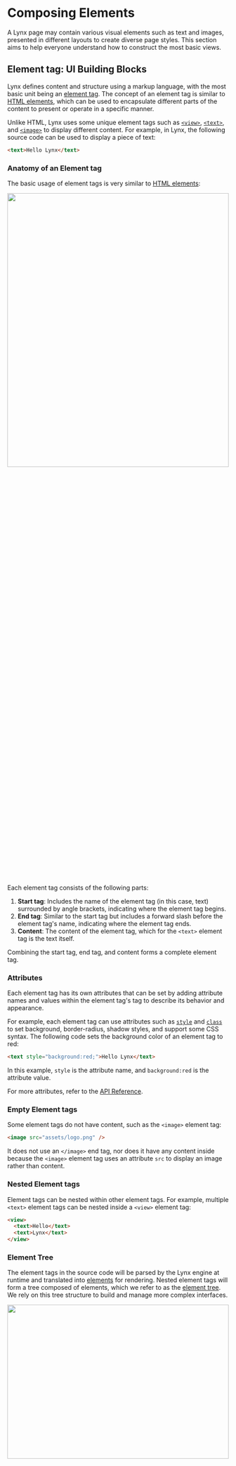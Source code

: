 # Composing Elements


A Lynx page may contain various visual elements such as text and images, presented in different layouts to create diverse page styles. This section aims to help everyone understand how to construct the most basic views.

## Element tag: UI Building Blocks

Lynx defines content and structure using a markup language, with the most basic unit being an [element tag](guide/spec.html#element-tag). The concept of an element tag is similar to [HTML elements](https://developer.mozilla.org/en-US/docs/Glossary/Element), which can be used to encapsulate different parts of the content to present or operate in a specific manner.

Unlike HTML, Lynx uses some unique element tags such as [`<view>`](api/elements/built-in/view), [`<text>`](api/elements/built-in/text), and [`<image>`](api/elements/built-in/image) to display different content. For example, in Lynx, the following source code can be used to display a piece of text:

```html
<text>Hello Lynx</text>
```

### Anatomy of an Element tag

The basic usage of element tags is very similar to [HTML elements](https://developer.mozilla.org/en-US/docs/Learn_web_development/Getting_started/Your_first_website/Creating_the_content#anatomy_of_an_html_element):

<img src="/assets/doc/elements_tags.png" width="100%" height="40%" />

Each element tag consists of the following parts:

1. **Start tag**: Includes the name of the element tag (in this case, text) surrounded by angle brackets, indicating where the element tag begins.
2. **End tag**: Similar to the start tag but includes a forward slash before the element tag's name, indicating where the element tag ends.
3. **Content**: The content of the element tag, which for the `<text>` element tag is the text itself.

Combining the start tag, end tag, and content forms a complete element tag.

### Attributes

Each element tag has its own attributes that can be set by adding attribute names and values within the element tag's tag to describe its behavior and appearance.

For example, each element tag can use attributes such as [`style`](api/elements/built-in/view#style) and [`class`](api/elements/built-in/view#class) to set background, border-radius, shadow styles, and support some CSS syntax. The following code sets the background color of an element tag to red:

```html
<text style="background:red;">Hello Lynx</text>
```

In this example, `style` is the attribute name, and `background:red` is the attribute value.

For more attributes, refer to the [API Reference](api/elements/built-in/view).

### Empty Element tags

Some element tags do not have content, such as the `<image>` element tag:

```html
<image src="assets/logo.png" />
```

It does not use an `</image>` end tag, nor does it have any content inside because the `<image>` element tag uses an attribute `src` to display an image rather than content.

### Nested Element tags

Element tags can be nested within other element tags. For example, multiple `<text>` element tags can be nested inside a `<view>` element tag:

```html
<view>
  <text>Hello</text>
  <text>Lynx</text>
</view>
```

### Element Tree

The element tags in the source code will be parsed by the Lynx engine at runtime and translated into [elements](guide/spec.html#element) for rendering. Nested element tags will form a tree composed of elements, which we refer to as the [element tree](guide/spec.html#element-tree). We rely on this tree structure to build and manage more complex interfaces.

<img src="/assets/doc/elements_tree.png" width="100%" height="30%" />

## Built-in Elements

The Lynx Engine comes with some built-in elements by default to help you quickly build pages.

### View

The `<view>` is the most basic element, commonly used to wrap other elements and carry some drawing capability. For example, the following code sets the entire view's background color to gray and adds some padding within the view:

```html
<view style="padding:10px;background:gray;">
  <text>Hello Lynx</text>
</view>
```

<img src="/assets/doc/elements_hello_lynx_gray.png" width="100%" height="30%" />

### Text

As mentioned earlier, the `<text>` element is used to display text content. For instance, the following code can be used to display a piece of text:

```html
<text>Hello Lynx</text>
```

<img src="/assets/doc/elements_hello_lynx.png" width="100%" height="30%" />

### Image

The `<image>` element is used to display images. For example, the following code can be used to display an image:

```html
<image auto-size style="width:100px;" src="assets/logo.png" />
```

<img src="/assets/doc/elements_lynx_logo.png" width="20%" />

### More Built-in Elements

For all built-in Lynx elements, refer to [Built-in Elements Documentation](api/elements/built-in/view).

## Behind the Elements: Native Rendering

<img src="/assets/doc/elements_2_na.png" width="100%" height="30%" />

Lynx elements are designed to be platform-agnostic. They are rendered natively by the Lynx Engine into the UI primitives for each platforms, such as iOS and Android views, or HTML elements (including [custom elements](https://developer.mozilla.org/en-US/docs/Web/API/Web_components/Using_custom_elements)) on the Web.

Lynx enables cross-platform application development based on the web technology, with its core being the establishment of a unified rendering system through element abstraction. Understanding the mapping relationship between the native views of the platform and Lynx elements is crucial to mastering the design concepts of elements within this framework. Below are some of the built-in elements and their corresponding concepts or analogues in different platforms:

| Element                                              | Android                  | iOS                               | Web analogy                    | Description                                                                                                               |
| :--------------------------------------------------- | :----------------------- | :-------------------------------- | :----------------------------- | :------------------------------------------------------------------------------------------------------------------------ |
| [`<view>`](api/elements/built-in/view)               | `ViewGroup`              | `UIView`                          | Non-scrollable `<div>`         | Basic view container, often used for layout capabilities, stylization, and wrapping other elements.                       |
| [`<text>`](api/elements/built-in/text)               | `TextView`               | `UITextView`                      | `<p>`                          | Used for displaying text content. Specific text styles can be aligned.                                                    |
| [`<image>`](api/elements/built-in/image)             | `ImageView`              | `UIImageView`                     | `<img>`                        | Used for displaying different types of images, including web images, static resources, and local disk images.             |
| [`<scroll-view>`](api/elements/built-in/scroll-view) | `ScrollView`             | `UIScrollView`                    | `<div>` with `overflow:scroll` | Basic scrollable element that supports horizontal and vertical scrolling. Allows users to scroll to display more content. |
| [`<list>`](api/elements/built-in/list)               | `RecyclerView`           | `UICollectionView`                | None                           | High-performance scrollable element that reduces memory pressure through lazy loading and view reuse.                     |
| [`<page>`](api/elements/built-in/page)               | `ViewRootImpl` of a page | `UIViewController.view` of a page | Non-resizable `<body>`         | Root node of a page, usually doesn't need to be added manually.                                                           |

## Extending with Custom Elements

If built-in elements can't meet your needs, you can expand Lynx's capabilities by implementing native elements customarily. This is one of Lynx's powerful features.

For more details, refer to [Extending Native Elements Documentation](guide/custom-native-component).

## Components: Composition of Elements

In more complex Lynx view structures, various types of elements are often nested and combined layer by layer to form richer and more diverse interface units. This is the core idea of component-based development in front-end frameworks: achieving modular construction of interfaces through reusable encapsulation units.

In ReactLynx, we follow the React development paradigm. By using a function and JSX to assemble the elements and define a component, its design philosophy and basic principles follow the [React Component Design Documentation](https://react.dev/learn/describing-the-ui). For example:

<Go
  example="composing-elements"
  img="/assets/doc/elements_lynx_logo_hello_lynx.png"
  defaultEntryFile="dist/main.lynx.bundle"
  defaultFile="src/App.tsx"
  entry="src/App.tsx"
  highlight="{7-10}"
/>

---

In the next chapter, we will add more elaborate styles to the interface.
